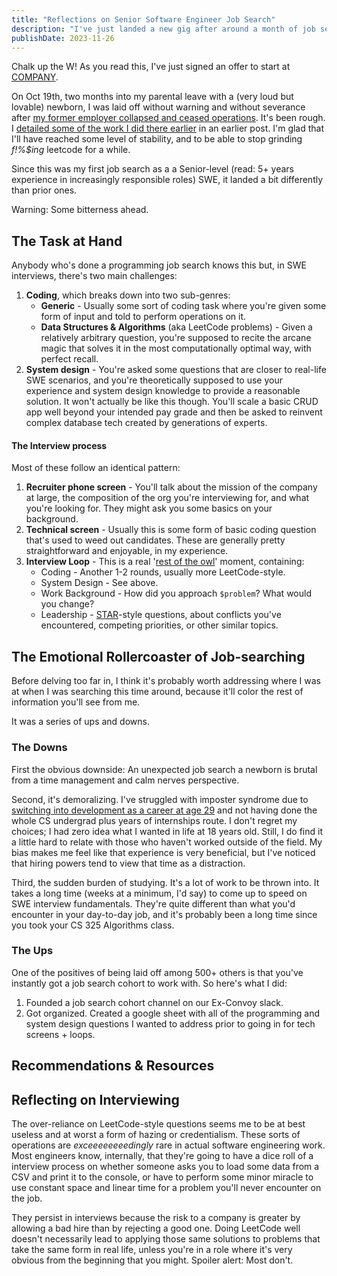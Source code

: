 ```yaml
---
title: "Reflections on Senior Software Engineer Job Search"
description: "I've just landed a new gig after around a month of job searching post-Convoy explosion. Here's what I learned."
publishDate: 2023-11-26
---
```


Chalk up the W! As you read this, I've just signed an offer to start at [COMPANY](https://company.website).

On Oct 19th, two months into my parental leave with a (very loud but lovable) newborn, I was laid off without warning and without severance after [my former employer collapsed and ceased operations](https://www.geekwire.com/2023/convoy-collapse-read-ceos-memo-detailing-sudden-shutdown-of-seattle-trucking-startup/). It's been rough. I [detailed some of the work I did there earlier](/blog/optimal-deck-chair-rearranging) in an earlier post. I'm glad that I'll have reached some level of stability, and to be able to stop grinding _f!%$ing_ leetcode for a while.

Since this was my first job search as a a Senior-level (read: 5+ years experience in increasingly responsible roles) SWE, it landed a bit differently than prior ones.

Warning: Some bitterness ahead.

## The Task at Hand

Anybody who's done a programming job search knows this but, in SWE interviews, there's two main challenges:

1. **Coding**, which breaks down into two sub-genres:
    - **Generic** - Usually some sort of coding task where you're given some form of input and told to perform operations on it.
    - **Data Structures & Algorithms** (aka LeetCode problems) - Given a relatively arbitrary question, you're supposed to recite the arcane magic that solves it in the most computationally optimal way, with perfect recall.
2. **System design** - You're asked some questions that are closer to real-life SWE scenarios, and you're theoretically supposed to use your experience and system design knowledge to provide a reasonable solution. It won't actually be like this though. You'll scale a basic CRUD app well beyond your intended pay grade and then be asked to reinvent complex database tech created by generations of experts.

#### The Interview process

Most of these follow an identical pattern:

1. **Recruiter phone screen** - You'll talk about the mission of the company at large, the composition of the org you're interviewing for, and what you're looking for. They might ask you some basics on your background.
2. **Technical screen** - Usually this is some form of basic coding question that's used to weed out candidates. These are generally pretty straightforward and enjoyable, in my experience.
3. **Interview Loop** - This is a real '[rest of the owl](https://knowyourmeme.com/memes/how-to-draw-an-owl)' moment, containing:
    - Coding - Another 1-2 rounds, usually more LeetCode-style.
    - System Design - See above.
    - Work Background - How did you approach `$problem`? What would you change?
    - Leadership - [STAR](https://www.indeed.com/career-advice/interviewing/how-to-use-the-star-interview-response-technique)-style questions, about conflicts you've encountered, competing priorities, or other similar topics.

## The Emotional Rollercoaster of Job-searching

Before delving too far in, I think it's probably worth addressing where I was at when I was searching this time around, because it'll color the rest of information you'll see from me.

It was a series of ups and downs.

### The Downs

First the obvious downside: An unexpected job search a newborn is brutal from a time management and calm nerves perspective.

Second, it's demoralizing. I've struggled with imposter syndrome due to [switching into development as a career at age 29](/blog/career-switch) and not having done the whole CS undergrad plus years of internships route. I don't regret my choices; I had zero idea what I wanted in life at 18 years old. Still, I do find it a little hard to relate with those who haven't worked outside of the field. My bias makes me feel like that experience is very beneficial, but I've noticed that hiring powers tend to view that time as a distraction.

Third, the sudden burden of studying. It's a lot of work to be thrown into. It takes a long time (weeks at a minimum, I'd say) to come up to speed on SWE interview fundamentals. They're quite different than what you'd encounter in your day-to-day job, and it's probably been a long time since you took your CS 325 Algorithms class.

### The Ups

One of the positives of being laid off among 500+ others is that you've instantly got a job search cohort to work with. So here's what I did:

1. Founded a job search cohort channel on our Ex-Convoy slack.
2. Got organized. Created a google sheet with all of the programming and system design questions I wanted to address prior to going in for tech screens + loops.

## Recommendations & Resources

## Reflecting on Interviewing

The over-reliance on LeetCode-style questions seems me to be at best useless and at worst a form of hazing or credentialism. These sorts of operations are _exceeeeeeeedingly_ rare in actual software engineering work.  Most engineers know, internally, that they're going to have a dice roll of a interview process on whether someone asks you to load some data from a CSV and print it to the console, or have to perform some minor miracle to use constant space and linear time for a problem you'll never encounter on the job.

They persist in interviews because the risk to a company is greater by allowing a bad hire than by rejecting a good one. Doing LeetCode well doesn't necessarily lead to applying those same solutions to problems that take the same form in real life, unless you're in a role where it's very obvious from the beginning that you might. Spoiler alert: Most don't.
